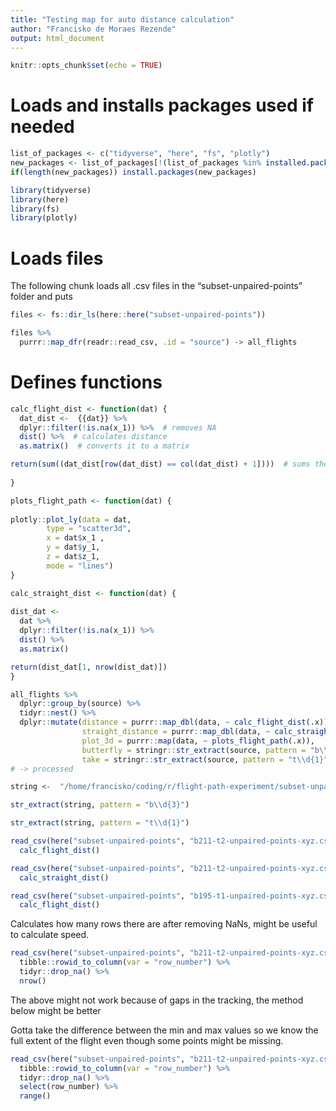 ```yaml
---
title: "Testing map for auto distance calculation"
author: "Francisko de Moraes Rezende"
output: html_document
---
```


```r
knitr::opts_chunk$set(echo = TRUE)
```

# Loads and installs packages used if needed

```r
list_of_packages <- c("tidyverse", "here", "fs", "plotly")
new_packages <- list_of_packages[!(list_of_packages %in% installed.packages()[,"Package"])]
if(length(new_packages)) install.packages(new_packages)

library(tidyverse)
library(here)
library(fs)
library(plotly)
```

# Loads files

The following chunk loads all .csv files in the "subset-unpaired-points" folder
and puts

```r
files <- fs::dir_ls(here::here("subset-unpaired-points"))

files %>% 
  purrr::map_dfr(readr::read_csv, .id = "source") -> all_flights
```
# Defines functions

```r
calc_flight_dist <- function(dat) {
  dat_dist <-  {{dat}} %>% 
  dplyr::filter(!is.na(x_1)) %>%  # removes NA
  dist() %>%  # calculates distance
  as.matrix()  # converts it to a matrix

return(sum((dat_dist[row(dat_dist) == col(dat_dist) + 1])))  # sums the distance between points by summing the points in line n and column n + 1
  
}
```

```r
plots_flight_path <- function(dat) {
  
plotly::plot_ly(data = dat,
        type = "scatter3d", 
        x = dat$x_1 ,
        y = dat$y_1,
        z = dat$z_1,
        mode = "lines")
}
```

```r
calc_straight_dist <- function(dat) {
  
dist_dat <- 
  dat %>% 
  dplyr::filter(!is.na(x_1)) %>%
  dist() %>% 
  as.matrix()

return(dist_dat[1, nrow(dist_dat)])  
}

```


```r
all_flights %>%
  dplyr::group_by(source) %>%
  tidyr::nest() %>% 
  dplyr::mutate(distance = purrr::map_dbl(data, ~ calc_flight_dist(.x)),
                straight_distance = purrr::map_dbl(data, ~ calc_straight_dist(.x)),
                plot_3d = purrr::map(data, ~ plots_flight_path(.x)),
                butterfly = stringr::str_extract(source, pattern = "b\\d{3}"),
                take = stringr::str_extract(source, pattern = "t\\d{1}")) 
# -> processed
```

```r
string <-  "/home/francisko/coding/r/flight-path-experiment/subset-unpaired-points/b195-t1-unpaired-points-xyz.csv"

str_extract(string, pattern = "b\\d{3}")

str_extract(string, pattern = "t\\d{1}")
```


```r
read_csv(here("subset-unpaired-points", "b211-t2-unpaired-points-xyz.csv")) %>% 
  calc_flight_dist()
```

```r
read_csv(here("subset-unpaired-points", "b211-t2-unpaired-points-xyz.csv")) %>% 
  calc_straight_dist()
```


```r
read_csv(here("subset-unpaired-points", "b195-t1-unpaired-points-xyz.csv")) %>% 
  calc_flight_dist()
```


Calculates how many rows there are after removing NaNs, might be useful to calculate speed.

```r
read_csv(here("subset-unpaired-points", "b211-t2-unpaired-points-xyz.csv")) %>% 
  tibble::rowid_to_column(var = "row_number") %>% 
  tidyr::drop_na() %>% 
  nrow()
```

The above might not work because of gaps in the tracking, the method below might be better

Gotta take the difference between the min and max values so we know the full extent of the flight even though some points might be missing.

```r
read_csv(here("subset-unpaired-points", "b211-t2-unpaired-points-xyz.csv")) %>% 
  tibble::rowid_to_column(var = "row_number") %>% 
  tidyr::drop_na() %>%
  select(row_number) %>% 
  range()
```